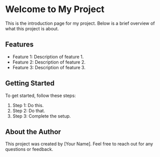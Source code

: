 
# Welcome to My Project

This is the introduction page for my project. Below is a brief overview of what this project is about.

## Features

- Feature 1: Description of feature 1.
- Feature 2: Description of feature 2.
- Feature 3: Description of feature 3.

## Getting Started

To get started, follow these steps:

1. Step 1: Do this.
2. Step 2: Do that.
3. Step 3: Complete the setup.

## About the Author

This project was created by [Your Name]. Feel free to reach out for any questions or feedback.
